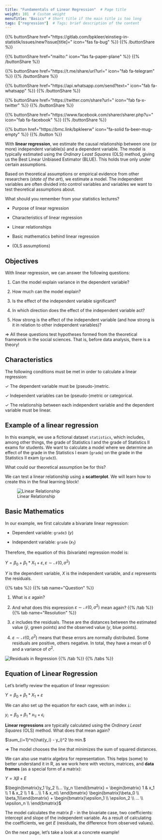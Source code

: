 ```yaml
---
title: "Fundamentals of Linear Regression"  # Page title
weight: 101  # Custom weight 
menuTitle: "Basics" # Short title if the main title is too long
tags: ["regression"]  # Tags; brief description of the content
---
```


{{% buttonShare href=\"https\:\/\/gitlab.com\/bpkleer\/einstieg-in-statistik\/issues\/new?issue[title]=\" icon=\"fas fa-bug\" %}} {{% /buttonShare %}} 

{{% buttonShare href=\"mailto\:\" icon=\"fas fa-paper-plane\" %}} {{% /buttonShare %}}

{{% buttonShare href=\"https\:\/\/t.me\/share\/url?url=\" icon=\"fab fa-telegram\" %}} {{% /buttonShare %}}

{{% buttonShare href=\"https\:\/\/api.whatsapp.com\/send?text=\" icon=\"fab fa-whatsapp\" %}} {{% /buttonShare %}}

{{% buttonShare href=\"https\:\/\/twitter.com\/share?url=\" icon=\"fab fa-x-twitter\" %}} {{% /buttonShare %}}

{{% buttonShare href=\"https\:\/\/www.facebook.com\/sharer\/sharer.php?u=\" icon=\"fab fa-facebook\" %}} {{% /buttonShare %}}

{{% button href=\"https\:\/\/bmc.link\/bpkleerw\" icon=\"fa-solid fa-beer-mug-empty\" %}} {{% /button %}}

With **linear regression**, we estimate the causal relationship between one (or more) independent variable(s) and a dependent variable. The model is typically estimated using the *Ordinary Least Squares* (OLS) method, giving us the Best Linear Unbiased Estimator (BLUE). This holds true only under certain assumptions.

Based on theoretical assumptions or empirical evidence from other researchers (*state of the art*), we estimate a model. The independent variables are often divided into control variables and variables we want to test theoretical assumptions about.

What should you remember from your statistics lectures?

- Purpose of linear regression

- Characteristics of linear regression

- Linear relationships

- Basic mathematics behind linear regression

- (OLS assumptions)

## Objectives
With linear regression, we can answer the following questions:

1. Can the model explain variance in the dependent variable?

2. How much can the model explain?

3. Is the effect of the independent variable significant?

4. In which direction does the effect of the independent variable act?

5. How strong is the effect of the independent variable (and how strong is it in relation to other independent variables)?

$\Rightarrow$ All these questions test hypotheses formed from the theoretical framework in the social sciences. That is, before data analysis, there is a theory!

## Characteristics
The following conditions must be met in order to calculate a linear regression:

$\checkmark$ The dependent variable must be (pseudo-)metric.

$\checkmark$ Independent variables can be (pseudo-)metric or categorical.

$\checkmark$ The relationship between each independent variable and the dependent variable must be linear.

## Example of a linear regression
In this example, we use a fictional dataset `statistics`, which includes, among other things, the grade of Statistics I and the grade of Statistics II exams for students. We want to calculate a model where we determine an effect of the grade in the Statistics I exam (`grade`) on the grade in the Statistics II exam (`grade3`).

What could our theoretical assumption be for this?

We can test a linear relationship using a **scatterplot**. We will learn how to create this in the final learning block!

![Linear Relationship](../img/reg1.en.png)

## Basic Mathematics
In our example, we first calculate a bivariate linear regression:

- Dependent variable: `grade3` ($y$)

- Independent variable: `grade` ($x_1$)

Therefore, the equation of this (bivariate) regression model is:

$Y = \beta_0 + \beta_1 * X_1 + \varepsilon, \varepsilon \sim \mathcal{N}(0, \sigma^2)$

$Y$ is the dependent variable, $X$ is the independent variable, and $\varepsilon$ represents the residuals.

{{% tabs %}}
{{% tab name=\"Question\" %}}

1. What is $\varepsilon$ again?

2. And what does this expression $\varepsilon \sim \mathcal{N}(0, \sigma^2)$ mean again?
{{% /tab %}}
{{% tab name=\"Resolution\" %}}
1. $\varepsilon$ includes the residuals. These are the distances between the estimated value ($\hat{y}$, green points) and the observed value ($y$, blue points).

2. $\varepsilon \sim \mathcal{N}(0, \sigma^2)$ means that these errors are normally distributed. Some residuals are positive, others negative. In total, they have a mean of $0$ and a variance of $\sigma^2$.

![Residuals in Regression](../img/reg4.en.png)
{{% /tab %}}
{{% /tabs %}}

## Equation of Linear Regression
Let's briefly review the equation of linear regression:

$Y = \beta_0 + \beta_1*X_1 + \varepsilon$

We can also set up the equation for each case, with an index `i`:

$y_i = \beta_0 + \beta_1 * {x_1}_i + \epsilon_i$

**Linear regressions** are typically calculated using the *Ordinary Least Squares* (OLS) method. What does that mean again?

$\sum_{i=1}^n(\hat{y_i} - y_i)^2 \to min.$

$\Rightarrow$ The model chooses the line that minimizes the sum of squared distances.

We can also use matrix algebra for representation. This helps (some) to better understand it in R, as we work here with vectors, matrices, and **data frames** (as a special form of a matrix):

$Y = X\beta + E$

$\begin{bmatrix}y_1 \\y_2 \\... \\y_n \\\end{bmatrix} = \begin{bmatrix} 1 & x_1 \\ 1 & x_2 \\ 1 & ...\\ 1 & x_n\\ \end{bmatrix} \begin{bmatrix}\beta_0 \\ \beta_1\\\end{bmatrix} + \begin{bmatrix}\epsilon_1 \\ \epsilon_2 \\ ... \\ \epsilon_n \\ \end{bmatrix}$

The model calculates the matrix $\beta$ - in the bivariate case, two coefficients: intercept and slope of the independent variable. As a result of calculating the coefficients, we get $E$ (residuals, the difference from observed values).

On the next page, let's take a look at a concrete example!
